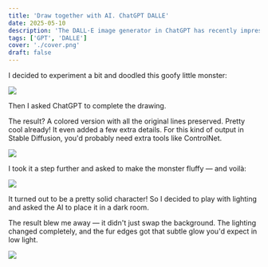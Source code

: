 ```yaml
---
title: 'Draw together with AI. ChatGPT DALLE'
date: 2025-05-10
description: 'The DALL·E image generator in ChatGPT has recently impressed me not just with its ability to create images from text, but also with how well it can finish a drawing based on a super simple sketch — the kind a kid could make.'
tags: ['GPT', 'DALLE']
cover: './cover.png'
draft: false
---
```


I decided to experiment a bit and doodled this goofy little monster:

<img src="./image1.png" />

Then I asked ChatGPT to complete the drawing.

The result? A colored version with all the original lines preserved. Pretty cool already! It even added a few extra details. For this kind of output in Stable Diffusion, you'd probably need extra tools like ControlNet.

<img src="./image2.png" />

I took it a step further and asked to make the monster fluffy — and voilà:

<img src="./image3.png" />

It turned out to be a pretty solid character! So I decided to play with lighting and asked the AI to place it in a dark room.

The result blew me away — it didn't just swap the background. The lighting changed completely, and the fur edges got that subtle glow you'd expect in low light.

<img src="./image4.png" />
